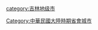{{Catnav|頁面分類|...|地级行政区|地级市|吉林地级市}}
{{Catnav|頁面分類|...|吉林行政区划|吉林市州|吉林地级市}}
{{Catnav|頁面分類|...|中国各省城市|吉林城市|吉林地级市}}
{{catmore|吉林市|吉林省吉林市}}
{{DEFAULTSORT:Jilin}}
[[category:吉林地级市|category:吉林地级市]]
[[Category:中華民國大陸時期省會城市|Category:中華民國大陸時期省會城市]]